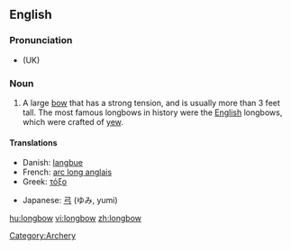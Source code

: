 ==English==
{{wikipedia}}
===Pronunciation===
*(UK) {{IPA|/'lɒŋbəʊ/}}

===Noun===
{{en-noun}}

# A large [[bow]] that has a strong tension, and is usually more than 3 feet tall.  The most famous longbows in history were the [[English]] longbows, which were crafted of [[yew]].

====Translations====
{{trans-top|large bow}}
*Danish: [[langbue]] {{c}}
*French: [[arc long anglais]] {{m}}
*Greek: [[τόξο]] {{n}}
{{trans-mid}}
*Japanese: [[弓]] (ゆみ, yumi)
{{trans-bottom}}

[[Category:Archery]]

[[hu:longbow]]
[[vi:longbow]]
[[zh:longbow]]